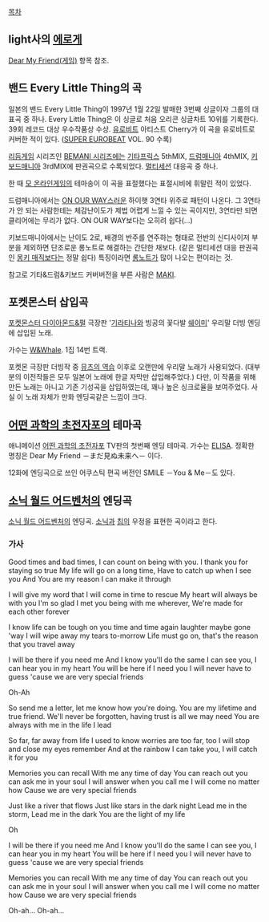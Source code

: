 [[목차]]
== light사의 [[에로게]] ==
[[Dear My Friend(게임)]] 항목 참조.

== 밴드 Every Little Thing의 곡 == 
일본의 밴드 Every Little Thing이 1997년 1월 22일 발매한 3번째 싱글이자 그룹의 대표곡 중 하나. Every Little Thing은 이 싱글로 처음 오리콘 싱글차트 10위를 기록한다. 39회 레코드 대상 우수작품상 수상. [[유로비트]] 아티스트 Cherry가 이 곡을 유로비트로 커버한 적이 있다. ([[SUPER EUROBEAT]] VOL. 90 수록)

[[리듬게임]] 시리즈인 [[BEMANI 시리즈]]에는 [[기타프릭스]] 5thMIX, [[드럼매니아]] 4thMIX, [[키보드매니아]] 3rdMIX에 판권곡으로 수록되었다. [[멀티세션]] 대응곡 중 하나.

{{{#!html
<object width="640" height="390"><param name="movie" value="http://www.youtube.com/v/4JTV0ZTk_XM&hl=en_US&feature=player_embedded&version=3"></param><param name="allowFullScreen" value="true"></param><param name="allowScriptAccess" value="always"></param><embed src="http://www.youtube.com/v/4JTV0ZTk_XM&hl=en_US&feature=player_embedded&version=3" type="application/x-shockwave-flash" allowfullscreen="true" allowScriptAccess="always" width="640" height="390"></embed></object>}}}

한 때 [[요구르팅|모 온라인게임]]의 테마송이 이 곡을 표절했다는 표절시비에 휘말린 적이 있었다.

드럼매니아에서는 [[ON OUR WAY]]스러운 하이햇 3연타 위주로 패턴이 나온다. 그 3연타가 안 되는 사람한테는 체감난이도가 제법 어렵게 느낄 수 있는 곡이지만, 3연타만 되면 클리어에는 무리가 없다. ON OUR WAY보다는 오히려 쉽다(...)

키보드매니아에서는 난이도 2로, 배경의 반주를 연주하는 형태로 전반의 신디사이저 부분을 제외하면 단조로운 롱노트로 해결하는 간단한 채보다. (같은 멀티세션 대응 판권곡인 [[몽키 매직]]보다는 정말 쉽다) 특징이라면 [[롱노트]]가 많이 나오는 편이라는 것.

참고로 기타&드럼&키보드 커버버전을 부른 사람은 [[MAKI]].


== 포켓몬스터 삽입곡 ==
{{{#!html
<iframe width="560" height="315" src="//www.youtube.com/embed/mVoh4aXOAxs" frameborder="0" allowfullscreen></iframe>
}}}

[[포켓몬스터 다이아몬드&펄]] 극장판 '[[기라티나]]와 빙공의 꽃다발 [[쉐이미]]' 우리말 더빙 엔딩에 삽입된 노래. 

가수는 [[W&Whale]]. 1집 14번 트랙.

포켓몬 극장판 더빙작 중 [[뮤츠의 역습]] 이후로 오랜만에 우리말 노래가 사용되었다. (대부분의 이전작들은 모두 일본어 노래에 한글 자막만 삽입해주었다.) 다만, 이 작품을 위해 만든 노래는 아니고 기존 기성곡을 삽입하였는데, 꽤나 높은 싱크로율을 보여주었다. 사실 이 노래 자체가 만화 엔딩곡같은 느낌이 크다.

== [[어떤 과학의 초전자포]]의 테마곡 ==
{{{#!html
<iframe width="560" height="315" src="//www.youtube.com/embed/CEKNa_O_9AU" frameborder="0" allowfullscreen></iframe>
}}}
애니메이션 [[어떤 과학의 초전자포]] TV판의 첫번째 엔딩 테마곡. 가수는 [[ELISA]].
정확한 명칭은 Dear My Friend －まだ見ぬ未来へ－ 이다.

12화에 엔딩곡으로 쓰인 어쿠스틱 편곡 버전인 SMILE －You & Me－도 있다.

== [[소닉 월드 어드벤처]]의 엔딩곡 ==
{{{#!html
<iframe width="560" height="315" src="http://www.youtube.com/embed/MXi0GpOSArw" frameborder="0" allowfullscreen></iframe>
}}}

[[소닉 월드 어드벤처]]의 엔딩곡. [[소닉 더 헤지호그|소닉]]과 [[칩]]의 우정을 표현한 곡이라고 한다.

=== 가사 ===
Good times and bad times,
I can count on being with you.
I thank you for staying so true
My life will go on a long time,
Have to catch up when I see you
And You are my reason I can make it through

I will give my word that I will come in time to rescue
My heart will always be with you
I'm so glad I met you being with me wherever,
We're made for each other forever

I know life can be tough on you time and time again
laughter maybe gone 'way
I will wipe away my tears to-morrow
Life must go on, that's the reason that you travel away


I will be there if you need me
And I know you'll do the same
I can see you, I can hear you in my heart
You will be here if I need you
I will never have to guess
'cause we are very special friends

Oh-Ah

So send me a letter,
let me know how you're doing.
You are my lifetime and true friend.
We'll never be forgotten,
having trust is all we may need
You are always with me in the life I lead

So far, far away from life I used to know
worries are too far, too
I will stop and close my eyes remember
And at the rainbow I can take you,
I will catch it for you

Memories you can recall
With me any time of day
You can reach out
you can ask me in your soul
I will answer when you call me
I will come no matter how
Cause we are very special friends

Just like a river that flows
Just like stars in the dark night
Lead me in the storm,
Lead me in the dark
You are the light of my life

Oh

I will be there if you need me
And I know you'll do the same
I can see you, I can hear you in my heart
You will be here if I need you
I will never have to guess
'cause we are very special friends

Memories you can recall
With me any time of day
You can reach out
you can ask me in your soul
I will answer when you call me
I will come no matter how
Cause we are very special friends

Oh-ah...
Oh-ah...
